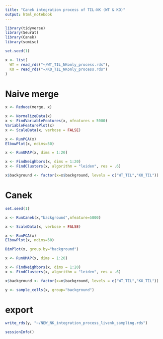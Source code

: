 ```yaml
---
title: "Canek integration process of TIL-NK (WT & KO)"
output: html_notebook
---
```


```r
library(tidyverse)
library(Seurat)
library(Canek)
library(scmisc)

set.seed(1)
```

```r
x <- list(
  WT = read_rds("~/WT_TIL_NKonly_process.rds"),
  KO = read_rds("~/KO_TIL_NKonly_process.rds")
)
```


# Naive merge 

```r
x <- Reduce(merge, x)
```

```r
x <- NormalizeData(x)
x <- FindVariableFeatures(x, nfeatures = 5000)
VariableFeaturePlot(x)
x <- ScaleData(x, verbose = FALSE)
```

```r
x <- RunPCA(x)
ElbowPlot(x, ndims=50)
```

```r
x <- RunUMAP(x, dims = 1:20)
```

```r
x <- FindNeighbors(x, dims = 1:20)
x <- FindClusters(x, algorithm = "leiden", res = .6)
```

```r
x$background <- factor(x=x$background, levels = c("WT_TIL","KO_TIL"))
```

# Canek 

```r
set.seed(1)
```

```r
x <- RunCanek(x,"background",nfeature=5000)
```

```r
x <- ScaleData(x, verbose = FALSE)
```

```r
x <- RunPCA(x)
ElbowPlot(x, ndims=50)
```

```r
DimPlot(x, group.by="background")
```

```r
x <- RunUMAP(x, dims = 1:20)
```

```r
x <- FindNeighbors(x, dims = 1:20)
x <- FindClusters(x, algorithm = "leiden", res = .6)
```

```r
x$background <- factor(x=x$background, levels = c("WT_TIL","KO_TIL"))
```

```r
y <- sample_cells(x, group="background")
```

# export

```r
write_rds(y, "~/NEW_NK_integration_process_livenk_sampling.rds")
```


```r
sessionInfo()
```





